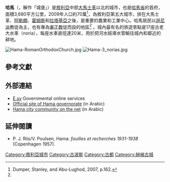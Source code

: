 {{Infobox settlement
<!--See the Table at Infobox settlement for all fields and descriptions of usage-->
<!-- Basic info  ---------------->
|official_name          = 哈馬
|other_name             =
|native_name            = حماة<!-- for cities whose native name is not in English -->
|nickname               = 
|settlement_type        = <!--For Town or Village (Leave blank for the default City)-->
|motto                  =
<!-- images and maps  ----------->
|image_skyline          = Hama.jpg
|imagesize              = 200px
|image_caption          = 
|image_flag             = 
|flag_size              =
|image_seal             = 
|seal_size              =
|image_shield           = 
|shield_size            =
|image_blank_emblem     =
|blank_emblem_type      =
|blank_emblem_size      =
|image_map              = 
|mapsize                = 
|map_caption            = 
|image_map1             = 
|mapsize1               = 
|map_caption1           = 
|image_dot_map          =
|dot_mapsize            =
|dot_map_caption        =
|dot_x =  |dot_y =
|pushpin_map            = Syria <!-- the name of a location map as per http://en.wikipedia.org/wiki/Template:Location_map -->
|pushpin_label_position =bottom
|pushpin_mapsize        =200
|pushpin_map_caption    =哈馬的位置
<!-- Location ------------------>
|subdivision_type       = 國家
|subdivision_name       = {{Flag|Syria}}
|subdivision_type1      = [[敘利亞行政區劃|省]]
|subdivision_name1      = [[哈馬省|哈馬省]]
|subdivision_type2      = 
|subdivision_name2      = 
|subdivision_type3      = 
|subdivision_name3      = 
|subdivision_type4      = 
|subdivision_name4      =
<!-- Politics ----------------->
|government_footnotes   =
|government_type        =
|leader_title           = 市長
|leader_name            = Abdul Razzaq al-Qutainy
|leader_title1          =  <!-- for places with, say, both a mayor and a city manager -->
|leader_name1           =
|leader_title2          =
|leader_name2           =
|leader_title3          =
|leader_name3           =
|leader_title4          =
|leader_name4           =
|established_title      =  <!-- Settled -->
|established_date       = 
|established_title2     =  <!-- Incorporated (town) -->
|established_date2      = 
|established_title3     =  <!-- Incorporated (city) -->
|established_date3      =
<!-- Area    --------------------->
|area_magnitude         = 
|unit_pref                =Metric <!--Enter: Imperial, if Imperial (metric) is desired-->
|area_footnotes           =
|area_total_km2           = <!-- ALL fields dealing with a measurements are subject to automatic unit conversion-->
|area_land_km2            = <!--See table @ Template:Infobox settlement for details on automatic unit conversion-->
|area_water_km2           =
|area_total_sq_mi         =
|area_land_sq_mi          =
|area_water_sq_mi         =
|area_water_percent       =
|area_urban_km2           =
|area_urban_sq_mi         =
|area_metro_km2           =
|area_metro_sq_mi         =
|area_blank1_title        =
|area_blank1_km2          =
|area_blank1_sq_mi        =
<!-- Population   ----------------------->
|population_as_of               = 2009
|population_footnotes           =
|population_note                =
|population_total               = 696,863
|population_density_km2         =
|population_density_sq_mi       =
|population_metro               =
|population_density_metro_km2   =
|population_density_metro_sq_mi =
|population_urban               =
|population_density_urban_km2   =
|population_density_urban_sq_mi =
|population_blank1_title        =Ethnicities
|population_blank1              =
|population_blank2_title        =Religions
|population_blank2              =
|population_density_blank1_km2 =   
|population_density_blank1_sq_mi =
<!-- General information  --------------->
|timezone               =  
|utc_offset             = 
|timezone_DST           = 
|utc_offset_DST         = 
|latd=35|latm=08|lats=|latNS=N
|longd=36|longm=45|longs=|longEW=E
|elevation_footnotes    =  <!--for references: use <ref> </ref> tags-->
|elevation_m            = 
|elevation_ft           =
<!-- Area/postal codes & others -------->
|postal_code_type       =  <!-- enter ZIP code, Postcode, Post code, Postal code... -->
|postal_code            =
|area_code              = 33|約 700,000
|blank_name             =
|blank_info             =
|blank1_name            =
|blank1_info            =
|website                = [https://web.archive.org/web/20080411195616/http://ehama.sy/ ehama.sy]
|footnotes              = 
}}

'''哈馬'''（{{lang-ar|'''حماة'''}}，解作「城堡」）是[[敘利亞|敘利亞]]中部[[大馬士革|大馬士革]]以北的城市，也是[[哈馬省|哈馬省]]的首府，面積3,680平方公里，2009年人口約70萬<ref name="DSA162">Dumper, Stanley, and Abu-Lughod, 2007, p.162.</ref>，為敘利亞第五大城市，排在大馬士革、[[阿勒頗|阿勒頗]]、[[霍姆斯_(敘利亞)|霍姆斯]]和[[拉塔基亞|拉塔基亞]]之後，是重要的農業和工業中心。哈馬居民以[[遜尼派|遜尼派]]教徒為主，也有專為[[東正教|東正教]]徒而設的地區<ref name="DSA162"/> 。城內最有名的旅遊景點是17座古老大水車（noria），每座水車直徑達20米，用於把河水經導水管輸往城內和鄰近的耕地。

[[File:Hama-RomanOrthodoxChurch.jpg|left]]
[[File:Hama-3_norias.jpg|thumb]]

== 參考文獻 ==
{{Reflist}}

== 外部連結 ==
* [https://web.archive.org/web/20070216061403/http://e.sy/ E.sy] Governmental online services
* [https://web.archive.org/web/20190612074439/http://hama.ws/ Official site of Hama governorate] (in Arabic)
* [https://web.archive.org/web/20180823133201/http://www.hamabook.com/ Hama city community on the net] (in Arabic)

== 延伸閱讀 ==
* P. J. Riis/V. Poulsen, Hama: ''fouilles et recherches 1931-1938'' (Copenhagen 1957).

{{coord|35|08|N|36|45|E|region:SY_type:city|display=title}}

{{Authority control}}
{{DEFAULTSORT:Hama}}
[[Category:敘利亞城市|Category:敘利亞城市]]
[[Category:古波斯|Category:古波斯]]
[[Category:古都|Category:古都]]
[[Category:赫梯古城|Category:赫梯古城]]